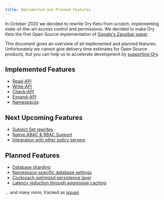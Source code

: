 ```yaml
---
title: Implemented and Planned Features
---
```


In October 2020 we decided to rewrite Ory Keto from scratch, implementing
state-of-the-art access control and permissions. We decided to make Ory Keto the
first Open Source implementation of
[Google's Zanzibar paper](https://research.google/pubs/pub48190/).

This document gives an overview of all implemented and planned features.
Unfortunately we cannot give delivery time estimates for Open Source products,
but you can help us to accelerate development by
[supporting Ory](https://opencollective.com/ory).

## Implemented Features

- [Read-API](https://github.com/ory/keto/pull/269)
- [Write-API](https://github.com/ory/keto/pull/275)
- [Check-API](https://github.com/ory/keto/pull/277)
- [Expand-API](https://github.com/ory/keto/pull/285)
- [Namespaces](https://github.com/ory/keto/pull/324)

## Next Upcoming Features

- [Subject Set rewrites](https://github.com/ory/keto/issues/263)
- [Native ABAC & RBAC Support](https://github.com/ory/keto/issues/319)
- [Integration with other policy servers](https://github.com/ory/keto/issues/318)

## Planned Features

- [Database sharding](https://github.com/ory/keto/issues/306)
- [Namespace-specific database settings](https://github.com/ory/keto/issues/303)
- [Cockroach optimized persistence layer](https://github.com/ory/keto/issues/504)
- [Latency reduction through aggressive caching](https://github.com/ory/keto/issues/312)

... and many more, tracked as [issues](https://github.com/ory/keto/issues)
